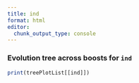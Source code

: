 ```yaml
---
title: ind
format: html
editor:
  chunk_output_type: console
---
```


### Evolution tree across boosts for `ind`

```r
print(treePlotList[[ind]])
```